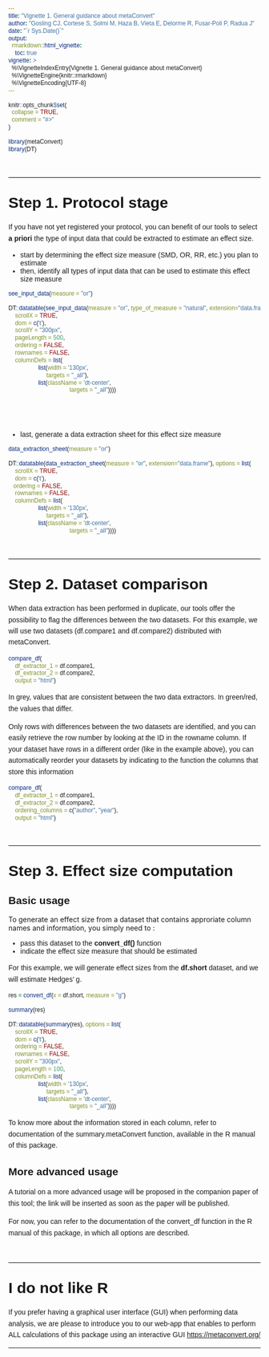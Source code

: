 ---
title: "Vignette 1. General guidance about metaConvert"
author: "Gosling CJ, Cortese S, Solmi M, Haza B, Vieta E, Delorme R, Fusar-Poli P, Radua J"
date: "`r Sys.Date()`"
output: 
  rmarkdown::html_vignette:
    toc: true
vignette: >
  %\VignetteIndexEntry{Vignette 1. General guidance about metaConvert}
  %\VignetteEngine{knitr::rmarkdown}
  %\VignetteEncoding{UTF-8}
---

```{r, include = FALSE}
knitr::opts_chunk$set(
  collapse = TRUE,
  comment = "#>"
)
```

```{=html}
<style type="text/css">

*{
  font-family: "Gill Sans", sans-serif;
}

h1.title {
  font-weight: 700;
  font-size: 2.2rem;
  padding-top: 0rem;
  margin-top: 0rem;
  border-top: none;
}

#TOC {
  width: 100%;
}

h1{
  font-weight: 550;
  font-size: 1.9rem;
  border-top: 1px solid black;
  margin-top: 3rem;
  padding-top: 2rem;
}


p{
  line-height: 1.4rem;
}
</style>
```

```{r echo=FALSE, message=FALSE, warning=FALSE, results='hide'}
library(metaConvert)
library(DT)
```


# Step 1. Protocol stage

If you have not yet registered your protocol, you can benefit of our tools to select **a priori** the type of input data that could be extracted to estimate an effect size. 

- start by determining the effect size measure (SMD, OR, RR, etc.) you plan to estimate
- then, identify all types of input data that can be used to estimate this effect size measure
```{r, eval = FALSE}
see_input_data(measure = "or")
```

```{r, echo=FALSE}
DT::datatable(see_input_data(measure = "or", type_of_measure = "natural", extension="data.frame"), options = list(  
    scrollX = TRUE,
    dom = c('t'),
    scrollY = "300px", 
    pageLength = 500,
    ordering = FALSE,
    rownames = FALSE,
    columnDefs = list(
                  list(width = '130px',
                       targets = "_all"),
                  list(className = 'dt-center', 
                                     targets = "_all"))))
```

<br><br>

- last, generate a data extraction sheet for this effect size measure
```{r, eval = FALSE}
data_extraction_sheet(measure = "or")
```

```{r, echo=FALSE}
DT::datatable(data_extraction_sheet(measure = "or", extension="data.frame"), options = list(  
    scrollX = TRUE,
    dom = c('t'),
   ordering = FALSE,
    rownames = FALSE,
    columnDefs = list(
                  list(width = '130px',
                       targets = "_all"),
                  list(className = 'dt-center', 
                                     targets = "_all"))))
```


# Step 2. Dataset comparison

When data extraction has been performed in duplicate, our tools offer the possibility to flag the differences between the two datasets. For this example, we will use two datasets (df.compare1 and df.compare2) distributed with metaConvert. 
```{r, message=FALSE, fig.width= 11}
compare_df(
    df_extractor_1 = df.compare1,
    df_extractor_2 = df.compare2,
    output = "html")
```

In grey, values that are consistent between the two data extractors. In green/red, the values that differ.  

Only rows with differences between the two datasets are identified, and you can easily retrieve the row number by looking at the ID in the rowname column. If your dataset have rows in a different order (like in the example above), you can automatically reorder your datasets by indicating to the function the columns that store this information

```{r, message=FALSE, fig.width= 11}
compare_df(
    df_extractor_1 = df.compare1,
    df_extractor_2 = df.compare2,
    ordering_columns = c("author", "year"),
    output = "html")
```


# Step 3. Effect size computation

## Basic usage

To generate an effect size from a dataset that contains approriate column names and information, you simply need to :<ul>
<li> pass this dataset to the **convert_df()** function </li>
<li> indicate the effect size measure that should be estimated </li>
</ul>

For this example, we will generate effect sizes from the **df.short** dataset, and we will estimate Hedges' g.

```{r, message=FALSE}
res = convert_df(x = df.short, measure = "g")
```

```{r, eval= FALSE}
summary(res)
```

```{r echo=FALSE}
DT::datatable(summary(res), options = list(  
    scrollX = TRUE,
    dom = c('t'),
    ordering = FALSE,
    rownames = FALSE,
    scrollY = "300px", 
    pageLength = 100,
    columnDefs = list(
                  list(width = '130px',
                       targets = "_all"),
                  list(className = 'dt-center', 
                                     targets = "_all"))))
```

To know more about the information stored in each column, refer to documentation of the summary.metaConvert function, available in the R manual of this package.

## More advanced usage

A tutorial on a more advanced usage will be proposed in the companion paper of this tool; the link will be inserted as soon as the paper will be published.

For now, you can refer to the documentation of the convert_df function in the R manual of this package, in which all options are described.

# I do not like R

If you prefer having a graphical user interface (GUI) when performing data analysis, 
we are please to introduce you to our web-app that enables to perform ALL calculations of this
package using an interactive GUI <a href="https://metaconvert.org/" target="_blank">https://metaconvert.org/</a>

---

